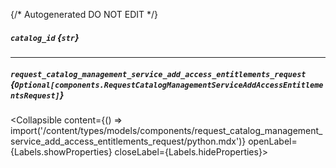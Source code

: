 {/* Autogenerated DO NOT EDIT  */}

##### `catalog_id` *{`str`}*

---
##### `request_catalog_management_service_add_access_entitlements_request` *{`Optional[components.RequestCatalogManagementServiceAddAccessEntitlementsRequest]`}*
<Collapsible content={() => import('/content/types/models/components/request_catalog_management_service_add_access_entitlements_request/python.mdx')} openLabel={Labels.showProperties} closeLabel={Labels.hideProperties}>
</Collapsible>


